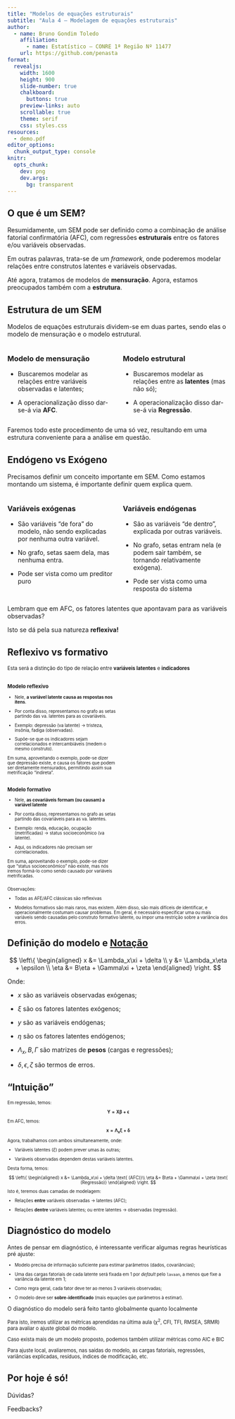 ```yaml
---
title: "Modelos de equações estruturais"
subtitle: "Aula 4 — Modelagem de equações estruturais"
author:
  - name: Bruno Gondim Toledo
    affiliation: 
      - name: Estatístico — CONRE 1ª Região Nº 11477
    url: https://github.com/penasta
format:
  revealjs: 
    width: 1600
    height: 900
    slide-number: true
    chalkboard: 
      buttons: true
    preview-links: auto
    scrollable: true
    theme: serif
    css: styles.css
resources:
  - demo.pdf
editor_options: 
  chunk_output_type: console
knitr:
  opts_chunk:
    dev: png
    dev.args:
      bg: transparent
---
```


## O que é um SEM?

::: fragment

Resumidamente, um SEM pode ser definido como a combinação de análise fatorial confirmatória (AFC), com regressões **estruturais** entre os fatores e/ou variáveis observadas.

Em outras palavras, trata-se de um *framework*, onde poderemos modelar relações entre construtos latentes e variáveis observadas.

Até agora, tratamos de modelos de **mensuração**. Agora, estamos preocupados também com a **estrutura**.

:::

## Estrutura de um SEM

Modelos de equações estruturais dividem-se em duas partes, sendo elas o modelo de mensuração e o modelo estrutural.

:::: columns

::: {.column width="50%"}

### Modelo de **mensuração**

- Buscaremos modelar as relações entre variáveis observadas e latentes;

- A operacionalização disso dar-se-á via **AFC**.

:::

::: {.column width="50%"}

### Modelo **estrutural**

- Buscaremos modelar as relações entre as **latentes** (mas não só);

- A operacionalização disso dar-se-á via **Regressão**.

:::

::::

Faremos todo este procedimento de uma só vez, resultando em uma estrutura conveniente para a análise em questão.

## Endógeno vs Exógeno

Precisamos definir um conceito importante em SEM. Como estamos montando um sistema, é importante definir quem explica quem.

:::: columns

::: {.column width="50%"}

### Variáveis exógenas

- São variáveis "de fora" do modelo, não sendo explicadas por nenhuma outra variável.

- No grafo, setas saem dela, mas nenhuma entra.

- Pode ser vista como um preditor puro

:::

::: {.column width="50%"}

### Variáveis endógenas

- São as variáveis "de dentro", explicada por outras variáveis.

- No grafo, setas entram nela (e podem sair também, se tornando relativamente exógena).

- Pode ser vista como uma resposta do sistema

:::

::::

::: fragment

Lembram que em AFC, os fatores latentes que apontavam para as variáveis observadas?

:::

::: fragment

Isto se dá pela sua natureza **reflexiva!**

:::

## Reflexivo vs formativo

::: {style="font-size: 80%;"}

Esta será a distinção do tipo de relação entre **variáveis latentes** e **indicadores**

:::

:::: columns

::: {style="font-size: 70%;"}

::: {.column width="49%"}

### Modelo **reflexivo**

- Nele, **a variável latente causa as respostas nos itens**.

- Por conta disso, representamos no grafo as setas partindo das va. latentes para as covariáveis.

- Exemplo: depressão (va latente) -> tristeza, insônia, fadiga (observadas).

- Supõe-se que os indicadores sejam correlacionados e intercambiáveis (medem o mesmo construto).

Em suma, aproveitando o exemplo, pode-se dizer que depressão existe, e causa os fatores que podem ser diretamente mensurados, permitindo assim sua metrificação "indireta".

:::

::: {.column width="2%"}

:::

::: {.column width="49%"}

### Modelo **formativo**

- Nele, **as covariáveis formam (ou causam) a variável latente** 

- Por conta disso, representamos no grafo as setas partindo das covariáveis para as va. latentes.

- Exemplo: renda, educação, ocupação (metrificadas) -> status socioeconômico (va latente).

- Aqui, os indicadores não precisam ser correlacionados.

Em suma, aproveitando o exemplo, pode-se dizer que "status socioeconômico" não existe, mas nós iremos formá-lo como sendo causado por variáveis metrificadas.

:::

:::

::::

:::: fragment

::: {style="font-size: 70%;"}

Observações:

- Todas as AFE/AFC clássicas são reflexivas

- Modelos formativos são mais raros, mas existem. Além disso, são mais difíceis de identificar, e operacionalmente costumam causar problemas. Em geral, é necessário especificar uma ou mais variáveis sendo causadas pelo construto formativo latente, ou impor uma restrição sobre a variância dos erros.

:::

::::

## Definição do modelo e [Notação](https://files.core.ac.uk/download/pdf/230456045.pdf)

$$
\left\{
  \begin{aligned}
    x &= \Lambda_x\xi + \delta \\
    y &= \Lambda_x\eta + \epsilon \\
    \eta &= B\eta + \Gamma\xi + \zeta
  \end{aligned}
\right.
$$

Onde:

::: incremental

- $x$ são as variáveis observadas exógenas;

- $\xi$ são os fatores latentes exógenos;

- $y$ são as variáveis endógenas;

- $\eta$ são os fatores latentes endógenos;

- $\Lambda_x, B, \Gamma$ são matrizes de **pesos** (cargas e regressões);

- $\delta, \epsilon, \zeta$ são termos de erros.

:::

## "Intuição"

::: {style="font-size: 70%;"}

Em regressão, temos:

$$
\boldsymbol{Y = X\beta + \epsilon}
$$

Em AFC, temos:

$$
\boldsymbol{x = \Lambda_x\xi + \delta}
$$

Agora, trabalhamos com ambos simultaneamente, onde:

- Variáveis latentes ($\xi$) podem prever umas às outras;

- Variáveis observadas dependem destas variáveis latentes.

Desta forma, temos:

$$
\left\{
  \begin{aligned}
    x &= \Lambda_x\xi + \delta \text{ (AFC)}\\
    \eta &= B\eta + \Gamma\xi + \zeta \text{ (Regressão)}
  \end{aligned}
\right.
$$

Isto é, teremos duas camadas de modelagem:

- Relações **entre** variáveis observadas -> latentes (AFC);

- Relações **dentre** variáveis latentes; ou entre latentes -> observadas (regressão).

:::

## Diagnóstico do modelo

::: fragment

::: {style="font-size: 90%;"}

Antes de pensar em diagnóstico, é interessante verificar algumas regras heurísticas pré ajuste:

:::

::: incremental

::: {style="font-size: 70%;"}

- Modelo precisa de informação suficiente para estimar parâmetros (dados, covariâncias);

- Uma das cargas fatoriais de cada latente será fixada em 1 por *default* pelo `lavaan`, a menos que fixe a variância da latente em 1;

- Como regra geral, cada fator deve ter ao menos 3 variáveis observadas;

- O modelo deve ser **sobre-identificado** (mais equações que parâmetros à estimar).

:::

:::

:::

::: fragment

::: {style="font-size: 90%;"}

O diagnóstico do modelo será feito tanto globalmente quanto localmente

:::

:::

::: fragment

::: {style="font-size: 80%;"}

Para isto, iremos utilizar as métricas aprendidas na última aula ($\chi^2$, CFI, TFI, RMSEA, SRMR) para avaliar o ajuste global do modelo. 

Caso exista mais de um modelo proposto, podemos também utilizar métricas como AIC e BIC

:::

:::

::: fragment

::: {style="font-size: 80%;"}

Para ajuste local, avaliaremos, nas saídas do modelo, as cargas fatoriais, regressões, variâncias explicadas, resíduos, índices de modificação, etc.

:::

:::

## Por hoje é só!

Dúvidas?

Feedbacks?